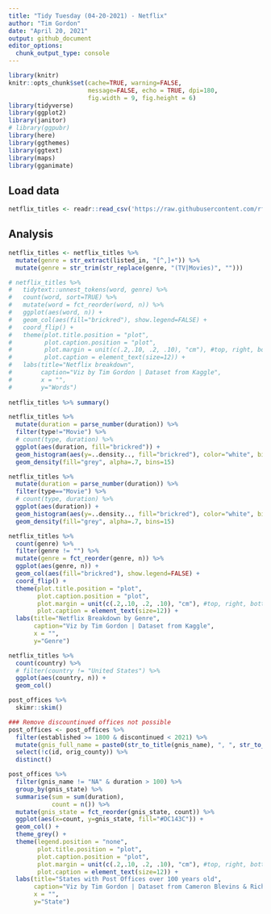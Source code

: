 ---
title: "Tidy Tuesday (04-20-2021) - Netflix"
author: "Tim Gordon"
date: "April 20, 2021"
output: github_document
editor_options:
  chunk_output_type: console
---

```{r setup, include=FALSE}
library(knitr)
knitr::opts_chunk$set(cache=TRUE, warning=FALSE,
                      message=FALSE, echo = TRUE, dpi=180,
                      fig.width = 9, fig.height = 6)
library(tidyverse)
library(ggplot2)
library(janitor)
# library(ggpubr)
library(here)
library(ggthemes)
library(ggtext)
library(maps)
library(gganimate)
```

## Load data

```{r load}
netflix_titles <- readr::read_csv('https://raw.githubusercontent.com/rfordatascience/tidytuesday/master/data/2021/2021-04-20/netflix_titles.csv')

```

## Analysis

```{r}
netflix_titles <- netflix_titles %>%
  mutate(genre = str_extract(listed_in, "[^,]+")) %>%
  mutate(genre = str_trim(str_replace(genre, "(TV|Movies)", ""))) 

# netflix_titles %>%
#   tidytext::unnest_tokens(word, genre) %>%
#   count(word, sort=TRUE) %>%
#   mutate(word = fct_reorder(word, n)) %>%
#   ggplot(aes(word, n)) +
#   geom_col(aes(fill="brickred"), show.legend=FALSE) +
#   coord_flip() +
#   theme(plot.title.position = "plot",
#         plot.caption.position = "plot",
#         plot.margin = unit(c(.2,.10, .2, .10), "cm"), #top, right, bottom, left
#         plot.caption = element_text(size=12)) +
#   labs(title="Netflix breakdown",
#        caption="Viz by Tim Gordon | Dataset from Kaggle",
#        x = "",
#        y="Words")  
  
netflix_titles %>% summary()

netflix_titles %>%
  mutate(duration = parse_number(duration)) %>%
  filter(type!="Movie") %>%
  # count(type, duration) %>%
  ggplot(aes(duration, fill="brickred")) +
  geom_histogram(aes(y=..density.., fill="brickred"), color="white", bins=15) +
  geom_density(fill="grey", alpha=.7, bins=15)

netflix_titles %>%
  mutate(duration = parse_number(duration)) %>%
  filter(type=="Movie") %>%
  # count(type, duration) %>%
  ggplot(aes(duration)) +
  geom_histogram(aes(y=..density.., fill="brickred"), color="white", bins=15) +
  geom_density(fill="grey", alpha=.7, bins=15)

netflix_titles %>%
  count(genre) %>%
  filter(genre != "") %>%
  mutate(genre = fct_reorder(genre, n)) %>%
  ggplot(aes(genre, n)) +
  geom_col(aes(fill="brickred"), show.legend=FALSE) +
  coord_flip() +
  theme(plot.title.position = "plot",
        plot.caption.position = "plot",
        plot.margin = unit(c(.2,.10, .2, .10), "cm"), #top, right, bottom, left
        plot.caption = element_text(size=12)) +
  labs(title="Netflix Breakdown by Genre",
       caption="Viz by Tim Gordon | Dataset from Kaggle",
       x = "",
       y="Genre")  

netflix_titles %>%
  count(country) %>%
  # filter(country != "United States") %>%
  ggplot(aes(country, n)) +
  geom_col()
```



```{r}
post_offices %>%
  skimr::skim()

### Remove discountinued offices not possible
post_offices <- post_offices %>%
  filter(established >= 1800 & discontinued < 2021) %>%
  mutate(gnis_full_name = paste0(str_to_title(gnis_name), ", ", str_to_title(gnis_county))) %>%
  select(!c(id, orig_county)) %>%
  distinct()

post_offices %>%
  filter(gnis_name != "NA" & duration > 100) %>%
  group_by(gnis_state) %>%
  summarise(sum = sum(duration), 
            count = n()) %>%
  mutate(gnis_state = fct_reorder(gnis_state, count)) %>%
  ggplot(aes(x=count, y=gnis_state, fill="#DC143C")) +
  geom_col() +
  theme_grey() +
  theme(legend.position = "none",
        plot.title.position = "plot",
        plot.caption.position = "plot",
        plot.margin = unit(c(.2,.10, .2, .10), "cm"), #top, right, bottom, left
        plot.caption = element_text(size=12)) +
  labs(title="States with Post Offices over 100 years old",
       caption="Viz by Tim Gordon | Dataset from Cameron Blevins & Richard W. Helbock",
       x = "",
       y="State")
```



